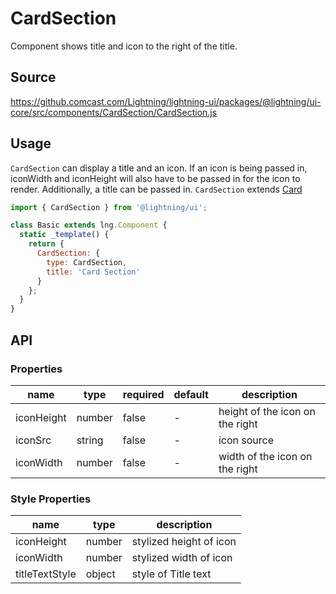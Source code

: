 
# CardSection

Component shows title and icon to the right of the title.

## Source

https://github.comcast.com/Lightning/lightning-ui/packages/@lightning/ui-core/src/components/CardSection/CardSection.js

## Usage

`CardSection` can display a title and an icon. If an icon is being passed in, iconWidth and iconHeight will also have to be passed in for the icon to render. Additionally, a title can be passed in.
`CardSection` extends [Card](?path=/docs/patterns-card--base)

```js
import { CardSection } from '@lightning/ui';

class Basic extends lng.Component {
  static _template() {
    return {
      CardSection: {
        type: CardSection,
        title: 'Card Section'
      }
    };
  }
}
```

<Canvas>
  <Story id="tiles-cards-cardsection--card-section" />
</Canvas>

## API

### Properties

| name       | type   | required | default | description                     |
| ---------- | ------ | -------- | ------- | ------------------------------- |
| iconHeight | number | false    | -       | height of the icon on the right |
| iconSrc    | string | false    | -       | icon source                     |
| iconWidth  | number | false    | -       | width of the icon on the right  |

### Style Properties

| name           | type   | description             |
| -------------- | ------ | ----------------------- |
| iconHeight     | number | stylized height of icon |
| iconWidth      | number | stylized width of icon  |
| titleTextStyle | object | style of Title text     |
